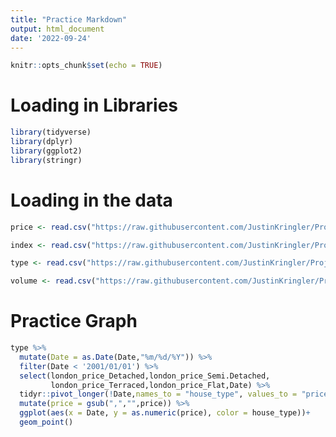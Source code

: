 ---
title: "Practice Markdown"
output: html_document
date: '2022-09-24'
---

```{r setup, include=FALSE}
knitr::opts_chunk$set(echo = TRUE)
```

# Loading in Libraries
```{r}
library(tidyverse)
library(dplyr)
library(ggplot2)
library(stringr)
```

# Loading in the data
```{r}
price <- read.csv("https://raw.githubusercontent.com/JustinKringler/Project_Wooper/main/data/ave_price.csv")

index <- read.csv("https://raw.githubusercontent.com/JustinKringler/Project_Wooper/main/data/by_index.csv")

type <- read.csv("https://raw.githubusercontent.com/JustinKringler/Project_Wooper/main/data/by_type.csv")

volume <- read.csv("https://raw.githubusercontent.com/JustinKringler/Project_Wooper/main/data/sale_vol.csv")
```

# Practice Graph
```{r}
type %>% 
  mutate(Date = as.Date(Date,"%m/%d/%Y")) %>%
  filter(Date < '2001/01/01') %>%
  select(london_price_Detached,london_price_Semi.Detached,
         london_price_Terraced,london_price_Flat,Date) %>%
  tidyr::pivot_longer(!Date,names_to = "house_type", values_to = "price")%>%
  mutate(price = gsub(",","",price)) %>%
  ggplot(aes(x = Date, y = as.numeric(price), color = house_type))+
  geom_point()
  
    
 


```





